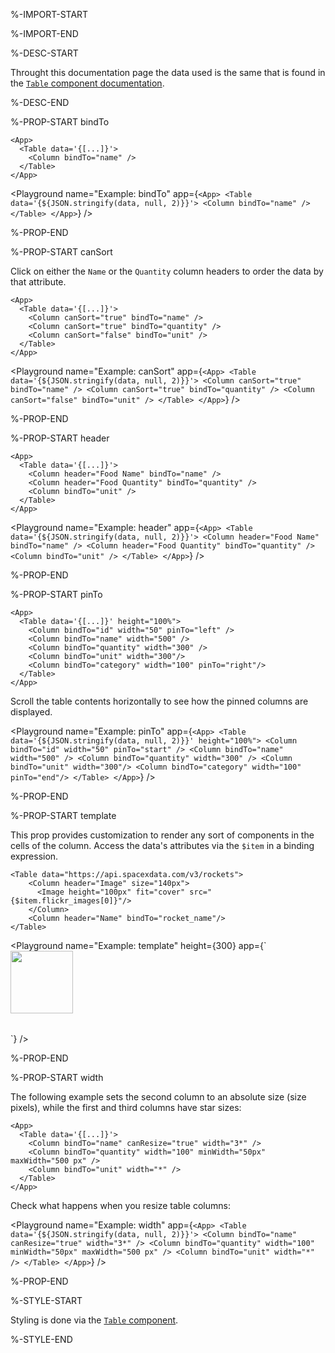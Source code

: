 %-IMPORT-START


%-IMPORT-END

%-DESC-START

Throught this documentation page the data used is the same that is found in the [`Table` component documentation](./Table.mdx#properties).

%-DESC-END

%-PROP-START bindTo

```ueml copy {3}
<App>
  <Table data='{[...]}'>
    <Column bindTo="name" />
  </Table>
</App>
```

<Playground
  name="Example: bindTo"
  app={`
    <App>
      <Table data='{${JSON.stringify(data, null, 2)}}'>
        <Column bindTo="name" />
      </Table>
    </App>
  `}
/>

%-PROP-END

%-PROP-START canSort

Click on either the `Name` or the `Quantity` column headers to order the data by that attribute.

```ueml copy /canSort/
<App>
  <Table data='{[...]}'>
    <Column canSort="true" bindTo="name" />
    <Column canSort="true" bindTo="quantity" />
    <Column canSort="false" bindTo="unit" />
  </Table>
</App>
```

<Playground
  name="Example: canSort"
  app={`
    <App>
      <Table data='{${JSON.stringify(data, null, 2)}}'>
        <Column canSort="true" bindTo="name" />
        <Column canSort="true" bindTo="quantity" />
        <Column canSort="false" bindTo="unit" />
      </Table>
    </App>
  `}
/>

%-PROP-END

%-PROP-START header

```ueml copy {3-4}
<App>
  <Table data='{[...]}'>
    <Column header="Food Name" bindTo="name" />
    <Column header="Food Quantity" bindTo="quantity" />
    <Column bindTo="unit" />
  </Table>
</App>
```

<Playground
  name="Example: header"
  app={`
    <App>
      <Table data='{${JSON.stringify(data, null, 2)}}'>
        <Column header="Food Name" bindTo="name" />
        <Column header="Food Quantity" bindTo="quantity" />
        <Column bindTo="unit" />
      </Table>
    </App>
  `}
/>

%-PROP-END

%-PROP-START pinTo

```ueml copy /pinTo="left"/ /pinTo="right"/
<App>
  <Table data='{[...]}' height="100%">
    <Column bindTo="id" width="50" pinTo="left" />
    <Column bindTo="name" width="500" />
    <Column bindTo="quantity" width="300" />
    <Column bindTo="unit" width="300"/>
    <Column bindTo="category" width="100" pinTo="right"/>
  </Table>
</App>
```
Scroll the table contents horizontally to see how the pinned columns are displayed.

<Playground
  name="Example: pinTo"
  app={`
    <App>
      <Table data='{${JSON.stringify(data, null, 2)}}' height="100%">
        <Column bindTo="id" width="50" pinTo="start" />
        <Column bindTo="name" width="500" />
        <Column bindTo="quantity" width="300" />
        <Column bindTo="unit" width="300"/>
        <Column bindTo="category" width="100" pinTo="end"/>
      </Table>
    </App>
  `}
/>

%-PROP-END

%-PROP-START template

This prop provides customization to render any sort of components in the cells of the column.
Access the data's attributes via the `$item` in a binding expression.

```ueml copy {3-5}
<Table data="https://api.spacexdata.com/v3/rockets">
    <Column header="Image" size="140px">
      <Image height="100px" fit="cover" src="{$item.flickr_images[0]}"/>
    </Column>
    <Column header="Name" bindTo="rocket_name"/>
</Table>
```

<Playground
  name="Example: template"
  height={300}
  app={`<Table data="https://api.spacexdata.com/v3/rockets">
    <Column header="Image" size="140px">
      <Image height="100px" fit="cover" src="{$item.flickr_images[0]}"/>
    </Column>
    <Column header="Name" bindTo="rocket_name"/>
</Table>`}
/>

%-PROP-END

%-PROP-START width

The following example sets the second column to an absolute size (size pixels), while the first and third columns have star sizes:

```ueml copy {4}
<App>
  <Table data='{[...]}'>
    <Column bindTo="name" canResize="true" width="3*" />
    <Column bindTo="quantity" width="100" minWidth="50px" maxWidth="500 px" />
    <Column bindTo="unit" width="*" />
  </Table>
</App>
```

Check what happens when you resize table columns:

<Playground
  name="Example: width"
  app={`
    <App>
      <Table data='{${JSON.stringify(data, null, 2)}}'>
        <Column bindTo="name" canResize="true" width="3*" />
        <Column bindTo="quantity" width="100" minWidth="50px" maxWidth="500 px" />
        <Column bindTo="unit" width="*" />
      </Table>
    </App>
  `}
/>

%-PROP-END

%-STYLE-START

Styling is done via the [`Table` component](./Table.mdx).

%-STYLE-END
